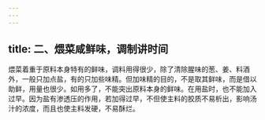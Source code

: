 ```yaml
---
---
---
```

title: 二、煨菜咸鲜味，调制讲时间
---




煨菜着重于原料本身特有的鲜味，调料用得很少，除了清除腥味的葱、姜、料酒外，一般只加点盐，有的只加些味精。但加味精的目的，不是取其鲜味，而是借以助鲜，用量也很少。如用多了，不能突出原料本身的鲜味。在用盐时，也不能加入过早。因为盐有渗透压的作用，若加得过早，不但使主料的胶质不易析出，影响汤汁的浓度，而且也使主料发硬，不易酥烂。